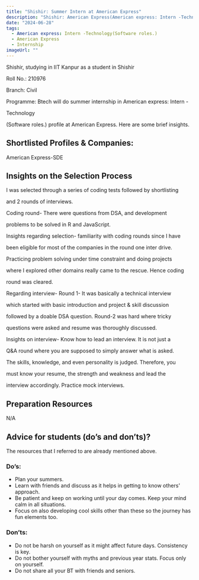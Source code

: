 ```yaml
---
title: "Shishir: Summer Intern at American Express"
description: "Shishir: American Express(American express: Intern -Technology(Software roles.))"
date: "2024-06-28"
tags: 
  - American express: Intern -Technology(Software roles.)
  - American Express
  - Internship
imageUrl: ""
---
```


Shishir, studying in IIT Kanpur as a student in Shishir

Roll No.: 210976

Branch: Civil

Programme: Btech will do
 summer internship in American express: Intern -

Technology

(Software roles.) profile at American Express. Here are some brief
insights.

## Shortlisted Profiles & Companies:
American Express-SDE

## Insights on the Selection Process
I was selected through a series of coding tests followed by shortlisting

and 2 rounds of interviews.

Coding round- There were questions from DSA, and development

problems to be solved in R and JavaScript.

Insights regarding selection- familiarity with coding rounds since I have

been eligible for most of the companies in the round one inter drive.

Practicing problem solving under time constraint and doing projects

where I explored other domains really came to the rescue. Hence coding

round was cleared.

Regarding interview- Round 1- It was basically a technical interview

which started with basic introduction and project & skill discussion

followed by a doable DSA question. Round-2 was hard where tricky

questions were asked and resume was thoroughly discussed.

Insights on interview- Know how to lead an interview. It is not just a

Q&A round where you are supposed to simply answer what is asked.

The skills, knowledge, and even personality is judged. Therefore, you

must know your resume, the strength and weakness and lead the

interview accordingly. Practice mock interviews.

## Preparation Resources
N/A

## Advice for students (do’s and don’ts)? 
The resources that I referred to are already mentioned above.

### Do’s:
- Plan your summers.
- Learn with friends and discuss as it helps in getting to know others' approach.
- Be patient and keep on working until your day comes. Keep your mind calm in all situations.
- Focus on also developing cool skills other than these so the journey has fun elements too.

### Don’ts:
- Do not be harsh on yourself as it might affect future days. Consistency is key.
- Do not bother yourself with myths and previous year stats. Focus only on yourself.
- Do not share all your BT with friends and seniors.
